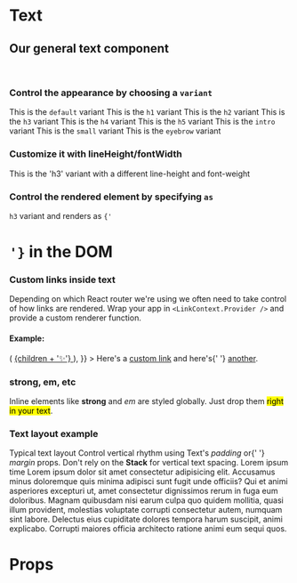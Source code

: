 
<Meta title="Core/Text" component={Text} />

# Text

## Our general text component

<br />

### Control the appearance by choosing a `variant`

<Canvas>
  <Story name="Variants">
    <Text>
      This is the <code>default</code> variant
    </Text>
    <Text variant="h1">
      This is the <code>h1</code> variant
    </Text>
    <Text variant="h2">
      This is the <code>h2</code> variant
    </Text>
    <Text variant="h3">
      This is the <code>h3</code> variant
    </Text>
    <Text variant="h4">
      This is the <code>h4</code> variant
    </Text>
    <Text variant="h5">
      This is the <code>h5</code> variant
    </Text>
    <Text variant="intro">
      This is the <code>intro</code> variant
    </Text>
    <Text variant="small">
      This is the <code>small</code> variant
    </Text>
    <Text variant="eyebrow">
      This is the <code>eyebrow</code> variant
    </Text>
  </Story>
</Canvas>

### Customize it with lineHeight/fontWidth

<Canvas>
  <Story name="Customize">
    <Text variant="h3" lineHeight="lg" fontWeight="light">
      This is the 'h3' variant with a different line-height and font-weight
    </Text>
  </Story>
</Canvas>

### Control the rendered element by specifying `as`

<Canvas>
  <Story name="Element">
    <Text variant="h3" as="h1">
      <code>h3</code> variant and renders as <code>{'<h1/>'}</code> in the DOM
    </Text>
  </Story>
</Canvas>

### Custom links inside text

Depending on which React router we're using we often need to take control of how links are rendered.
Wrap your app in `<LinkContext.Provider />` and provide a custom renderer function.

#### Example:

<Canvas>
  <Story name="Custom link renderer">
    <LinkContext.Provider
      value={{
        linkRenderer: (href, children) => (
          <a
            style={{
              color: 'deeppink',
              fontFamily: 'Comic Sans MS',
              fontWeight: 500,
              textShadow: '1px 1px 0 rebeccapurple',
            }}
            href={href}
            rel="noopener noreferrer"
            target="_blank"
          >
            {children + '✨'}
          </a>
        ),
      }}
    >
      <Text>
        Here's a <a href="/test">custom link</a> and here's{' '}
        <a href="/test2">another</a>.
      </Text>
    </LinkContext.Provider>
  </Story>
</Canvas>

### strong, em, etc

<Canvas>
  <Story name="Inline elements">
    <Text>
      Inline elements like <strong>strong</strong> and <em>em</em> are styled
      globally. Just drop them <mark>right in your text</mark>.
    </Text>
  </Story>
</Canvas>

### Text layout example

<Canvas>
  <Story name="Text layout">
    <GridContainer>
      <GridRow>
        <GridColumn span="10/12">
          <Text as="h1" variant="h1" paddingBottom={2}>
            Typical text layout
          </Text>
          <Text variant="intro">
            Control vertical rhythm using Text's <em>padding</em> or{' '}
            <em>margin</em> props.
          </Text>
          <Text variant="intro" paddingBottom={6}>
            Don't rely on the <strong>Stack</strong> for vertical text spacing.
          </Text>
          <Text as="h2" variant="h2" paddingBottom={2}>
            Lorem ipsum time
          </Text>
          <Text paddingBottom={2}>
            Lorem ipsum dolor sit amet consectetur adipisicing elit. Accusamus
            minus doloremque quis minima adipisci sunt fugit unde officiis? Qui
            et animi asperiores excepturi ut, amet consectetur dignissimos rerum
            in fuga eum doloribus. Magnam quibusdam nisi earum culpa quo quidem
            mollitia, quasi illum provident, molestias voluptate corrupti
            consectetur autem, numquam sint labore. Delectus eius cupiditate
            dolores tempora harum suscipit, animi explicabo. Corrupti maiores
            officia architecto ratione animi eum sequi quos.
          </Text>
        </GridColumn>
      </GridRow>
    </GridContainer>
  </Story>
</Canvas>

# Props

<Props of={Text} />
